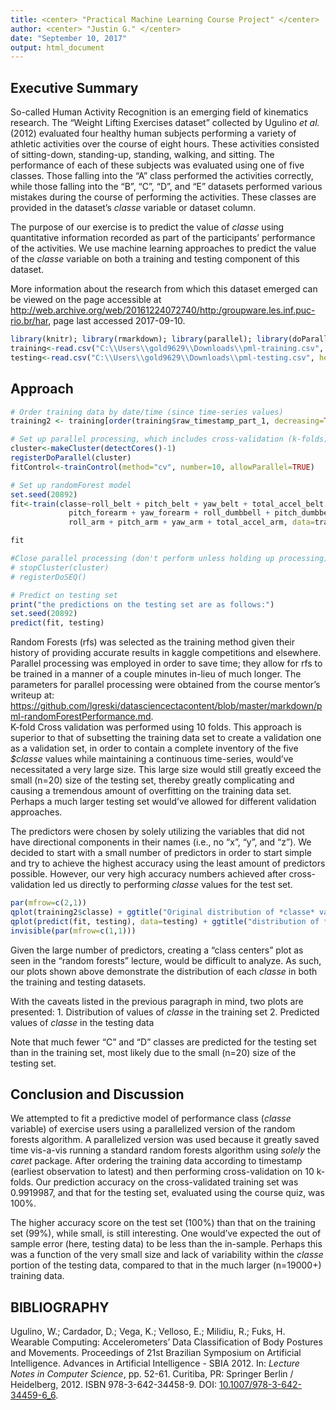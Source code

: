 ---
title: <center> "Practical Machine Learning Course Project" </center>
author: <center> "Justin G." </center>
date: "September 10, 2017"
output: html_document
---
  
## Executive Summary
  
So-called Human Activity Recognition is an emerging field of kinematics research. The "Weight Lifting Exercises dataset" collected by Ugulino *et al.* (2012) evaluated four healthy human subjects performing a variety of athletic activities over the course of eight hours.  These activities consisted of sitting-down, standing-up, standing, walking, and sitting.  The performance of each of these subjects was evaluated using one of five classes. Those falling into the "A" class performed the activities correctly, while those falling into the "B", "C", "D", and "E" datasets performed various mistakes during the course of performing the activities.  These classes are provided in the dataset's *classe* variable or dataset column. 

The purpose of our exercise is to predict the value of *classe* using quantitative information recorded as part of the participants' performance of the activities.  We use machine learning approaches to predict the value of the *classe* variable on both a training and testing component of this dataset.

More information about the research from which this dataset emerged can be viewed on the page accessible at [http://web.archive.org/web/20161224072740/http:/groupware.les.inf.puc-rio.br/har](http://web.archive.org/web/20161224072740/http:/groupware.les.inf.puc-rio.br/har), page last accessed 2017-09-10.

``` {r load_libraries, message=F, warning=F, echo=TRUE, cache=TRUE}
library(knitr); library(rmarkdown); library(parallel); library(doParallel); library(caret); library(ggplot2);
training<-read.csv("C:\\Users\\gold9629\\Downloads\\pml-training.csv", header=T)
testing<-read.csv("C:\\Users\\gold9629\\Downloads\\pml-testing.csv", header=T)
```

## Approach
```{r perform_cross_validation, echo=TRUE, cache=TRUE, message=F, warning=F}

# Order training data by date/time (since time-series values)
training2 <- training[order(training$raw_timestamp_part_1, decreasing=TRUE),]

# Set up parallel processing, which includes cross-validation (k-folds)
cluster<-makeCluster(detectCores()-1)
registerDoParallel(cluster)
fitControl<-trainControl(method="cv", number=10, allowParallel=TRUE)

# Set up randomForest model
set.seed(20892)
fit<-train(classe~roll_belt + pitch_belt + yaw_belt + total_accel_belt + roll_forearm + total_accel_forearm +
             pitch_forearm + yaw_forearm + roll_dumbbell + pitch_dumbbell + yaw_dumbbell + total_accel_dumbbell +
             roll_arm + pitch_arm + yaw_arm + total_accel_arm, data=training2, trControl = fitControl)

fit

#Close parallel processing (don't perform unless holding up processing)
# stopCluster(cluster)
# registerDoSEQ()

# Predict on testing set
print("the predictions on the testing set are as follows:")
set.seed(20892)
predict(fit, testing) 
```
Random Forests (rfs) was selected as the training method given their history of providing accurate results in kaggle competitions and elsewhere.  Parallel processing was employed in order to save time; they allow for rfs to be trained in a manner of a couple minutes in-lieu of much longer.  The parameters for parallel processing were obtained from the course mentor's writeup at: [https://github.com/lgreski/datasciencectacontent/blob/master/markdown/pml-randomForestPerformance.md](https://github.com/lgreski/datasciencectacontent/blob/master/markdown/pml-randomForestPerformance.md).   
K-fold Cross validation was performed using 10 folds.  This approach is superior to that of subsetting the training data set to create a validation one as a validation set, in order to contain a complete inventory of the five *$classe* values while maintaining a continuous time-series, would've necessitated a very large size.  This large size would still greatly exceed the small (n=20) size of the testing set, thereby greatly complicating and causing a tremendous amount of overfitting on the training data set.  Perhaps a much larger testing set would've allowed for different validation approaches.

The predictors were chosen by solely utilizing the variables that did not have directional components in their names (i.e., no "x", "y", and "z").  We decided to start with a small number of predictors in order to start simple and try to achieve the highest accuracy using the least amount of predictors possible.  However, our very high accuracy numbers achieved after cross-validation led us directly to performing *classe* values for the test set.
                                                                                                                                           
```{r show_prediction_values, cache=TRUE, echo=TRUE}
par(mfrow=c(2,1))
qplot(training2$classe) + ggtitle("Original distribution of *classe* variable in training data")
qplot(predict(fit, testing), data=testing) + ggtitle("distribution of *classe* variable in predicted test data")
invisible(par(mfrow=c(1,1)))
```
Given the large number of predictors, creating a "class centers" plot as seen in the "random forests" lecture, would be difficult to analyze.  As such, our plots shown above demonstrate the distribution of each *classe* in both the training and testing datasets. 

With the caveats listed in the previous paragraph in mind, two plots are presented:
1. Distribution  of values of *classe* in the training set
2. Predicted values of *classe* in the testing data

Note that much fewer "C" and "D" classes are predicted for the testing set than in the training set, most likely due to the small (n=20) size of the testing set.
                                                                                                                                       
## Conclusion and Discussion
We attempted to fit a predictive model of performance class (*classe* variable) of exercise users using a parallelized version of the random forests algorithm.  A parallelized version was used because it greatly saved time vis-a-vis running a standard random forests algorithm using *solely* the *caret* package. After ordering the training data according to timestamp (earliest observation to latest) and then performing cross-validation on 10 k-folds.  Our prediction accuracy on the cross-validated training set was 0.9919987, and that for the testing set, evaluated using the course quiz, was 100%.  

The higher accuracy score on the test set (100%) than that on the training set (99%), while small, is still interesting.  One would've expected the out of sample error (here, testing data) to be less than the in-sample.  Perhaps this was a function of the very small size and lack of variability within the *classe* portion of the testing data, compared to that in the much larger (n=19000+) training data.  
                                         
## BIBLIOGRAPHY
Ugulino, W.; Cardador, D.; Vega, K.; Velloso, E.; Milidiu, R.; Fuks, H. Wearable Computing: Accelerometers' Data Classification of Body Postures and Movements. Proceedings of 21st Brazilian Symposium on Artificial Intelligence. Advances in Artificial Intelligence - SBIA 2012. In: *Lecture Notes in Computer Science*, pp. 52-61. Curitiba, PR: Springer Berlin / Heidelberg, 2012. ISBN 978-3-642-34458-9. DOI: [10.1007/978-3-642-34459-6_6](http://dx.doi.org/10.1007/978-3-642-34459-6_6). 